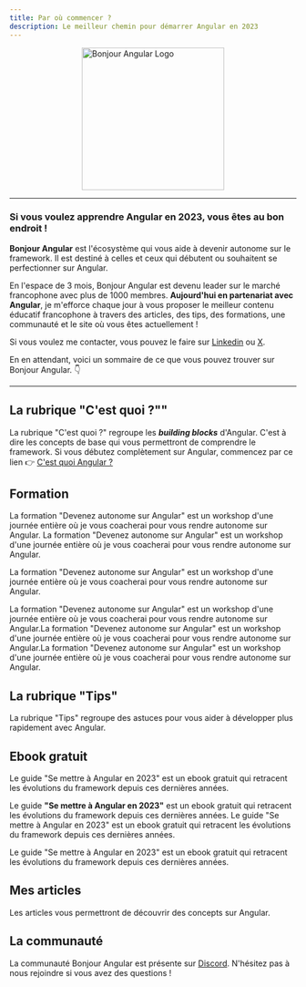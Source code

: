 ```yaml
---
title: Par où commencer ?
description: Le meilleur chemin pour démarrer Angular en 2023
---
```



<div style="display: flex; justify-content: center">
  <Image src={logo} width="250" height="250" alt="Bonjour Angular Logo" />
</div>

---

### Si vous voulez apprendre Angular en 2023, vous êtes au bon endroit !

**Bonjour Angular** est l'écosystème qui vous aide à devenir autonome sur le framework. Il est destiné à celles et ceux qui débutent ou souhaitent se perfectionner sur Angular.

En l'espace de 3 mois, Bonjour Angular est devenu leader sur le marché francophone avec plus de 1000 membres.
**Aujourd'hui en partenariat avec Angular**, je m'efforce chaque jour à vous proposer le meilleur contenu éducatif francophone à travers des articles, des tips, des formations, une communauté et le site où vous êtes actuellement !

Si vous voulez me contacter, vous pouvez le faire sur [Linkedin](https://www.linkedin.com/in/kevin-tale/) ou [X](https://twitter.com/xKevinTale).

En en attendant, voici un sommaire de ce que vous pouvez trouver sur Bonjour Angular. 👇

---

## La rubrique "C'est quoi ?""

La rubrique "C'est quoi ?" regroupe les **_building blocks_** d'Angular. C'est à dire les concepts de base qui vous permettront de comprendre le framework.
Si vous débutez complètement sur Angular, commencez par ce lien 👉 [C'est quoi Angular ?](/cest-quoi/angular)

## Formation

La formation "Devenez autonome sur Angular" est un workshop d'une journée entière où je vous coacherai pour vous rendre autonome sur Angular. La formation "Devenez autonome sur Angular" est un workshop d'une journée entière où je vous coacherai pour vous rendre autonome sur Angular.

La formation "Devenez autonome sur Angular" est un workshop d'une journée entière où je vous coacherai pour vous rendre autonome sur Angular.

La formation "Devenez autonome sur Angular" est un workshop d'une journée entière où je vous coacherai pour vous rendre autonome sur Angular.La formation "Devenez autonome sur Angular" est un workshop d'une journée entière où je vous coacherai pour vous rendre autonome sur Angular.La formation "Devenez autonome sur Angular" est un workshop d'une journée entière où je vous coacherai pour vous rendre autonome sur Angular.

## La rubrique "Tips"

La rubrique "Tips" regroupe des astuces pour vous aider à développer plus rapidement avec Angular.

## Ebook gratuit

Le guide "Se mettre à Angular en 2023" est un ebook gratuit qui retracent les évolutions du framework depuis ces dernières années.

Le guide **"Se mettre à Angular en 2023"** est un ebook gratuit qui retracent les évolutions du framework depuis ces dernières années.
Le guide "Se mettre à Angular en 2023" est un ebook gratuit qui retracent les évolutions du framework depuis ces dernières années.

Le guide "Se mettre à Angular en 2023" est un ebook gratuit qui retracent les évolutions du framework depuis ces dernières années.

## Mes articles

Les articles vous permettront de découvrir des concepts sur Angular.

## La communauté

La communauté Bonjour Angular est présente sur [Discord](https://discord.com/invite/c8XThfW9a7). N'hésitez pas à nous rejoindre si vous avez des questions !
